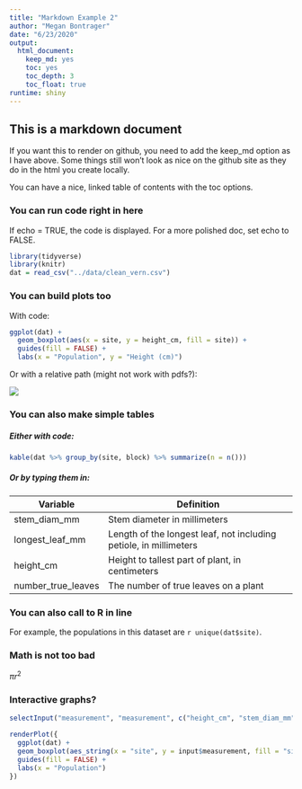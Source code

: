 ```yaml
---
title: "Markdown Example 2"
author: "Megan Bontrager"
date: "6/23/2020"
output: 
  html_document: 
    keep_md: yes
    toc: yes    
    toc_depth: 3
    toc_float: true
runtime: shiny
---
```


## This is a markdown document

If you want this to render on github, you need to add the keep_md option as I have above. Some things still won't look as nice on the github site as they do in the html you create locally.

You can have a nice, linked table of contents with the toc options.

### You can run code right in here

If echo = TRUE, the code is displayed. For a more polished doc, set echo to FALSE.

```r
library(tidyverse)
library(knitr)
dat = read_csv("../data/clean_vern.csv")
```

### You can build plots too

With code:

```r
ggplot(dat) +
  geom_boxplot(aes(x = site, y = height_cm, fill = site)) +
  guides(fill = FALSE) +
  labs(x = "Population", y = "Height (cm)")
```

Or with a relative path (might not work with pdfs?):

![](../plots/height_pop.png)

### You can also make simple tables

##### Either with code:

```r
kable(dat %>% group_by(site, block) %>% summarize(n = n()))
```

##### Or by typing them in:

Variable | Definition
---------|----------------------
stem_diam_mm | Stem diameter in millimeters
longest_leaf_mm | Length of the longest leaf, not including petiole, in millimeters
height_cm | Height to tallest part of plant, in centimeters
number_true_leaves | The number of true leaves on a plant


### You can also call to R in line

For example, the populations in this dataset are `r unique(dat$site)`.


### Math is not too bad

$\pi r^2$


### Interactive graphs?

```r

selectInput("measurement", "measurement", c("height_cm", "stem_diam_mm", "longest_leaf_mm", "number_true_leaves"))
```

```r
renderPlot({
  ggplot(dat) +
  geom_boxplot(aes_string(x = "site", y = input$measurement, fill = "site")) +
  guides(fill = FALSE) +
  labs(x = "Population")
})
```

